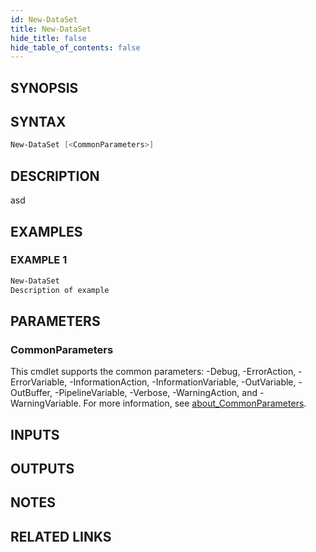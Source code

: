 ```yaml
---
id: New-DataSet
title: New-DataSet
hide_title: false
hide_table_of_contents: false
---
```


## SYNOPSIS

## SYNTAX

```powershell
New-DataSet [<CommonParameters>]
```

## DESCRIPTION

asd

## EXAMPLES

### EXAMPLE 1

```powershell
New-DataSet
Description of example
```

## PARAMETERS

### CommonParameters

This cmdlet supports the common parameters: -Debug, -ErrorAction, -ErrorVariable, -InformationAction, -InformationVariable, -OutVariable, -OutBuffer, -PipelineVariable, -Verbose, -WarningAction, and -WarningVariable. For more information, see [about_CommonParameters](http://go.microsoft.com/fwlink/?LinkID=113216).

## INPUTS

## OUTPUTS

## NOTES

## RELATED LINKS
